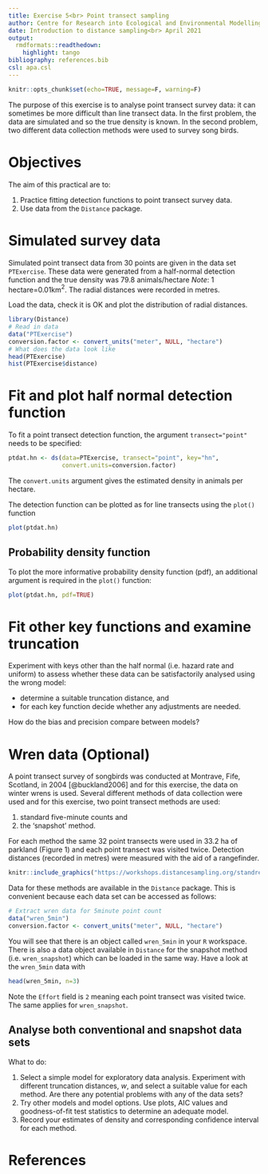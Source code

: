 ---
title: Exercise 5<br> Point transect sampling
author: Centre for Research into Ecological and Environmental Modelling <br> **University of St Andrews**
date: Introduction to distance sampling<br> April 2021
output: 
  rmdformats::readthedown:
    highlight: tango
bibliography: references.bib
csl: apa.csl
---

```{r setup, include=FALSE, message=FALSE}
knitr::opts_chunk$set(echo=TRUE, message=F, warning=F)
```

The purpose of this exercise is to analyse point transect survey data: it can sometimes be more difficult than line transect data. In the first problem, the data are simulated and so the true density is known. In the second problem, two different data collection methods were used to survey song birds.

# Objectives

The aim of this practical are to:

1.  Practice fitting detection functions to point transect survey data.
2.  Use data from the `Distance` package.

# Simulated survey data

Simulated point transect data from 30 points are given in the data set `PTExercise`. These data were generated from a half-normal detection function and the true density was 79.8 animals/hectare *Note*: 1 hectare=0.01km$^2$. The radial distances were recorded in metres.

Load the data, check it is OK and plot the distribution of radial distances.

```{r, echo=T, eval=F}
library(Distance)
# Read in data
data("PTExercise")
conversion.factor <- convert_units("meter", NULL, "hectare")
# What does the data look like
head(PTExercise)
hist(PTExercise$distance)
```

# Fit and plot half normal detection function

To fit a point transect detection function, the argument `transect="point"` needs to be specified:

```{r, echo=T, eval=F}
ptdat.hn <- ds(data=PTExercise, transect="point", key="hn", 
               convert.units=conversion.factor)
```

The `convert.units` argument gives the estimated density in animals per hectare.

The detection function can be plotted as for line transects using the `plot()` function

```{r, eval=F}
plot(ptdat.hn)
```

## Probability density function

To plot the more informative probability density function (pdf), an additional argument is required in the `plot()` function:

```{r, eval=F}
plot(ptdat.hn, pdf=TRUE)
```

# Fit other key functions and examine truncation

Experiment with keys other than the half normal (i.e. hazard rate and uniform) to assess whether these data can be satisfactorily analysed using the wrong model:

-   determine a suitable truncation distance, and
-   for each key function decide whether any adjustments are needed.

How do the bias and precision compare between models?

# Wren data (Optional)

A point transect survey of songbirds was conducted at Montrave, Fife, Scotland, in 2004 [@buckland2006] and for this exercise, the data on winter wrens is used. Several different methods of data collection were used and for this exercise, two point transect methods are used:

1.  standard five-minute counts and
2.  the 'snapshot' method.

For each method the same 32 point transects were used in 33.2 ha of parkland (Figure 1) and each point transect was visited twice. Detection distances (recorded in metres) were measured with the aid of a rangefinder.

```{r montrave, echo=FALSE, fig.cap="The study site: the dotted line is a small stream, the short dashed lines are tracks and the thick dashed line is a main road. The 32 points, shown by crosses, are laid out on a systematic grid with 100m separation. The diagonal lines were used for a line transect survey.", out.width = '50%'}
knitr::include_graphics("https://workshops.distancesampling.org/standrews-2019/intro/practicals/figures/Prac_5_Figure_1.png")
```

Data for these methods are available in the `Distance` package. This is convenient because each data set can be accessed as follows:

```{r, echo=T, eval=F}
# Extract wren data for 5minute point count
data("wren_5min")
conversion.factor <- convert_units("meter", NULL, "hectare")
```

You will see that there is an object called `wren_5min` in your `R` workspace. There is also a data object available in `Distance` for the snapshot method (i.e. `wren_snapshot`) which can be loaded in the same way. Have a look at the `wren_5min` data with

```{r, echo=T, eval=F}
head(wren_5min, n=3)
```

Note the `Effort` field is `2` meaning each point transect was visited twice. The same applies for `wren_snapshot`.

## Analyse both conventional and snapshot data sets

What to do:

1.  Select a simple model for exploratory data analysis. Experiment with different truncation distances, $w$, and select a suitable value for each method. Are there any potential problems with any of the data sets?
2.  Try other models and model options. Use plots, AIC values and goodness-of-fit test statistics to determine an adequate model.
3.  Record your estimates of density and corresponding confidence interval for each method.

# References
